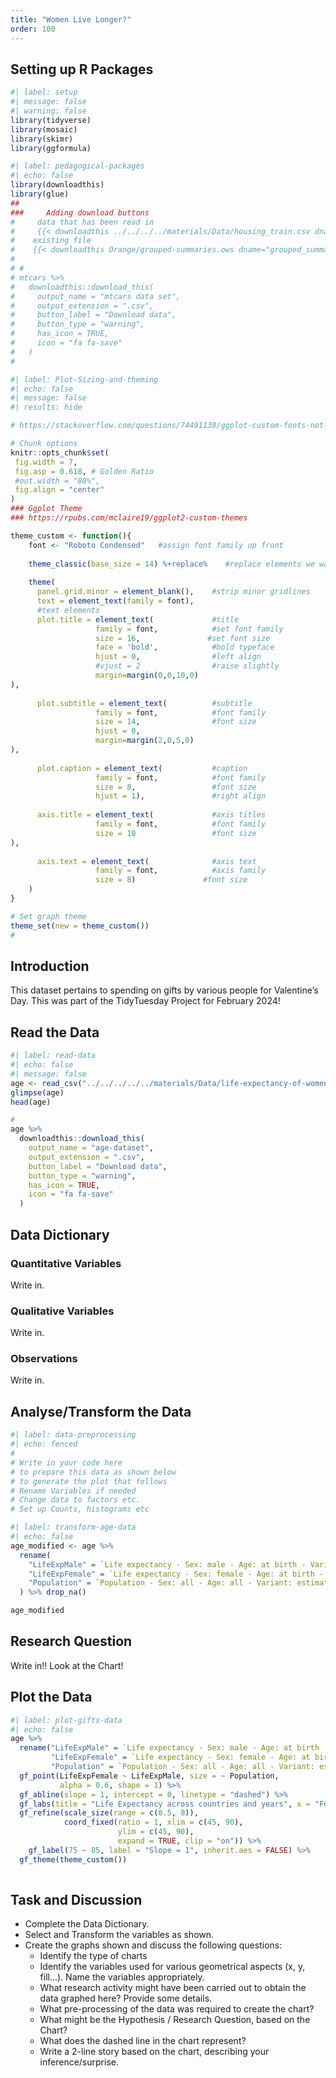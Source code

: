 ```yaml
---
title: "Women Live Longer?"
order: 100
---
```


## Setting up R Packages

```r
#| label: setup
#| message: false
#| warning: false
library(tidyverse)
library(mosaic)
library(skimr)
library(ggformula)

```


```r
#| label: pedagogical-packages
#| echo: false
library(downloadthis)
library(glue)
##
###     Adding download buttons
#     data that has been read in
#     {{< downloadthis ../../../../materials/Data/housing_train.csv dname="house_prices" label="Download the House Prices Dataset" icon="database-fill-down" type="info" >}}
#    existing file
#    {{< downloadthis Orange/grouped-summaries.ows dname="grouped_summaries" label="Download the Orange Workflow" icon="database-fill-down" type="info" >}} 
#    
# # 
# mtcars %>%
#   downloadthis::download_this(
#     output_name = "mtcars data set",
#     output_extension = ".csv",
#     button_label = "Download data",
#     button_type = "warning",
#     has_icon = TRUE,
#     icon = "fa fa-save"
#   )
#   
```

```r
#| label: Plot-Sizing-and-theming
#| echo: false
#| message: false
#| results: hide

# https://stackoverflow.com/questions/74491138/ggplot-custom-fonts-not-working-in-quarto

# Chunk options
knitr::opts_chunk$set(
 fig.width = 7,
 fig.asp = 0.618, # Golden Ratio
 #out.width = "80%",
 fig.align = "center"
)
### Ggplot Theme
### https://rpubs.com/mclaire19/ggplot2-custom-themes

theme_custom <- function(){ 
    font <- "Roboto Condensed"   #assign font family up front
    
    theme_classic(base_size = 14) %+replace%    #replace elements we want to change
    
    theme(
      panel.grid.minor = element_blank(),    #strip minor gridlines
      text = element_text(family = font),
      #text elements
      plot.title = element_text(             #title
                   family = font,            #set font family
                   size = 16,               #set font size
                   face = 'bold',            #bold typeface
                   hjust = 0,                #left align
                   #vjust = 2                #raise slightly
                   margin=margin(0,0,10,0)
),               
      
      plot.subtitle = element_text(          #subtitle
                   family = font,            #font family
                   size = 14,                #font size
                   hjust = 0,
                   margin=margin(2,0,5,0)
),               
      
      plot.caption = element_text(           #caption
                   family = font,            #font family
                   size = 8,                 #font size
                   hjust = 1),               #right align
      
      axis.title = element_text(             #axis titles
                   family = font,            #font family
                   size = 10                 #font size
),
      
      axis.text = element_text(              #axis text
                   family = font,            #axis family
                   size = 8)               #font size
    )
}

# Set graph theme
theme_set(new = theme_custom())
#
```

## Introduction

This dataset pertains to spending on gifts by various people for Valentine's Day. This was part of the TidyTuesday Project for February 2024!

## Read the Data

```r
#| label: read-data
#| echo: false
#| message: false
age <- read_csv("../../../../../materials/Data/life-expectancy-of-women-vs-life-expectancy-of-men.csv")
glimpse(age)
head(age)

#
age %>%
  downloadthis::download_this(
    output_name = "age-dataset",
    output_extension = ".csv",
    button_label = "Download data",
    button_type = "warning",
    has_icon = TRUE,
    icon = "fa fa-save"
  )

```

## Data Dictionary
::: callout-note
### Quantitative Variables
Write in.

:::

::: callout-note
### Qualitative Variables
Write in.

:::

::: callout-note
### Observations
Write in.

:::



## Analyse/Transform the Data

```r
#| label: data-preprocessing
#| echo: fenced
#
# Write in your code here 
# to prepare this data as shown below  
# to generate the plot that follows
# Rename Variables if needed
# Change data to factors etc.
# Set up Counts, histograms etc

```

```r
#| label: transform-age-data
#| echo: false
age_modified <- age %>%
  rename(
    "LifeExpMale" = `Life expectancy - Sex: male - Age: at birth - Variant: estimates`,
    "LifeExpFemale" = `Life expectancy - Sex: female - Age: at birth - Variant: estimates`,
    "Population" = `Population - Sex: all - Age: all - Variant: estimates`
  ) %>% drop_na()

age_modified
```


## Research Question

::: callout-note
Write in!! Look at the Chart!
:::



## Plot the Data

```r
#| label: plot-gifts-data
#| echo: false
age %>% 
  rename("LifeExpMale" = `Life expectancy - Sex: male - Age: at birth - Variant: estimates`,
         "LifeExpFemale" = `Life expectancy - Sex: female - Age: at birth - Variant: estimates`, 
         "Population" = `Population - Sex: all - Age: all - Variant: estimates`) %>% drop_na() %>% 
  gf_point(LifeExpFemale ~ LifeExpMale, size = ~ Population, 
           alpha = 0.6, shape = 1) %>% 
  gf_abline(slope = 1, intercept = 0, linetype = "dashed") %>% 
  gf_labs(title = "Life Expectancy across countries and years", x = "For Men (Years)", y = "For Women (Years)") %>% 
  gf_refine(scale_size(range = c(0.5, 8)),
            coord_fixed(ratio = 1, xlim = c(45, 90), 
                        ylim = c(45, 90), 
                        expand = TRUE, clip = "on")) %>% 
    gf_label(75 ~ 85, label = "Slope = 1", inherit.aes = FALSE) %>% 
  gf_theme(theme_custom())
  
```

## Task and Discussion

- Complete the Data Dictionary.
- Select and Transform the variables as shown.
- Create the graphs shown and discuss the following questions:
  -   Identify the type of charts
  -   Identify the variables used for various geometrical aspects (x, y,
    fill...). Name the variables appropriately.
  -   What research activity might have been carried out to obtain the data graphed here? Provide some details.
  - What pre-processing of the data was required to create the chart?
  -   What might be the Hypothesis / Research Question, based on the Chart?
  - What does the dashed line in the chart represent?
  - Write a 2-line story based on the chart, describing your inference/surprise.


    

